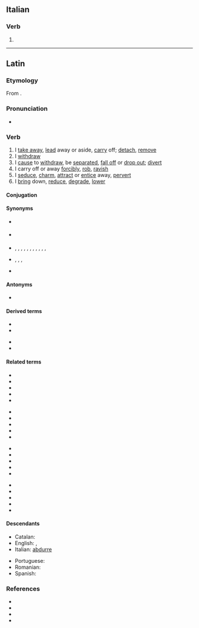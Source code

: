 ==Italian==

===Verb===
{{head|it|verb form}}

# {{inflection of|abdurre||1|s|pres|indc|lang=it}}

----

==Latin==

===Etymology===
From {{affix|la|ab-|gloss1=from, away from|dūcō|gloss2=I lead}}.

===Pronunciation===
* {{la-IPA|abdūcō}}

===Verb===
{{la-verb|abdūcō|abdūcere|abdūxī|abductum|conj=3}}

# I [[take away]], [[lead]] away or aside, [[carry]] off; [[detach]], [[remove]]
# I [[withdraw]]
# I [[cause]] to [[withdraw]], be [[separated]], [[fall off]] or [[drop out]]; [[divert]]
# I carry off or away [[forcibly]], [[rob]], [[ravish]]
# I [[seduce]], [[charm]], [[attract]] or [[entice]] away, [[pervert]]
# I [[bring]] down, [[reduce]], [[degrade]], [[lower]]

====Conjugation====
{{la-conj-irreg|duco|ab}}

====Synonyms====
* {{sense|cause to withdraw}} {{l|la|reduco|redūcō}}
* {{sense|reduce}} {{l|la|attenuo|attenuō}}
* {{sense|remove}} {{l|la|abdo|abdō}}, {{l|la|amando|āmandō}}, {{l|la|amolior|āmōlior}}, {{l|la|amoveo|āmoveō}}, {{l|la|aspello|aspellō}}, {{l|la|aufero|auferō}}, {{l|la|demoveo|dēmoveō}}, {{l|la|detraho|dētrahō}}, {{l|la|eximo|eximō}}, {{l|la|relego|relēgō}}, {{l|la|removeo|removeō}}, {{l|la|submoveo|submoveō}}
* {{sense|seduce, charm}} {{l|la|allicefacio|allicefaciō}}, {{l|la|corrumpo|corrumpō}}, {{l|la|pellicio|pelliciō}}, {{l|la|seduco|sēdūcō}}
* {{sense|withdraw}} {{l|la|recedo|recēdō}}

====Antonyms====
* {{sense|remove}} {{l|la|addo|addō}}

====Derived terms====
{{der-top}}
* {{l|la|abducens|abdūcēns}}
* {{l|la|abductio|abductiō}}
{{der-mid}}
* {{l|la|abductor}}
* {{l|la|abductus}}
{{der-bottom}}

====Related terms====
{{rel-top4}}
* {{l|la|adduco|addūcō}}
* {{l|la|circumduco|circumdūcō}}
* {{l|la|conduco|condūcō}}
* {{l|la|deduco|dēdūcō}}
* {{l|la|diduco|dīdūcō}}
{{rel-mid4}}
* {{l|la|duco|dūcō}}
* {{l|la|educo|ēdūcō}}
* {{l|la|induco|indūcō}}
* {{l|la|introduco|intrōdūcō}}
* {{l|la|obduco|obdūcō}}
{{rel-mid4}}
* {{l|la|perduco|perdūcō}}
* {{l|la|praeduco|praedūcō}}
* {{l|la|praeterduco|praeterdūcō}}
* {{l|la|produco|prōdūcō}}
* {{l|la|reduco|redūcō}}
{{rel-mid4}}
* {{l|la|seduco|sēdūcō}}
* {{l|la|subduco|subdūcō}}
* {{l|la|subterduco|subterdūcō}}
* {{l|la|superduco|superdūcō}}
* {{l|la|traduco|trādūcō}}
{{rel-bottom}}

====Descendants====
{{top2}}
* Catalan: {{l|ca|abduir}}
* English: {{l|en|abduce}}, {{l|en|abduct}}
* Italian: [[abdurre]]
{{mid2}}
* Portuguese: {{l|pt|abduzir}}
* Romanian: {{l|ro|abduce}}
* Spanish: {{l|es|abducir}}
{{bottom}}

===References===
* {{R:L&S}}
* {{R:Elementary Lewis}}
* {{R:Gaffiot}}
* {{R:M&A}}